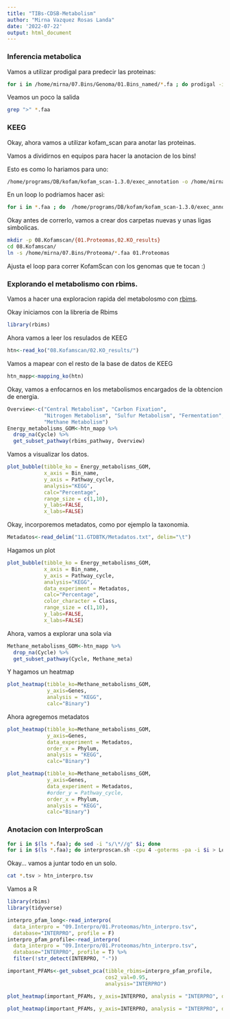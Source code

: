 ```yaml
---
title: "TIBs-CDSB-Metabolism"
author: "Mirna Vazquez Rosas Landa"
date: '2022-07-22'
output: html_document
---
```

### Inferencia metabolica

Vamos a utilizar prodigal para predecir las proteinas:

```bash
for i in /home/mirna/07.Bins/Genoma/01.Bins_named/*.fa ; do prodigal -i $i -o $i.txt -a $i.faa ; done
```

Veamos un poco la salida

```bash
grep ">" *.faa
```

### KEEG

Okay, ahora vamos a utilizar kofam_scan para anotar las proteinas.

Vamos a dividirnos en equipos para hacer la anotacion de los bins!

Esto es como lo hariamos para uno:

```bash
/home/programs/DB/kofam/kofam_scan-1.3.0/exec_annotation -o /home/mirna/08.Kofamscan/htn_bins_63.fa.faa.txt /home/mirna/07.Bins/Proteoma/htn_bins_63.fa.faa  --report-unannotated  --cpu 4
```

En un loop lo podriamos hacer asi: 

```bash
for i in *.faa ; do  /home/programs/DB/kofam/kofam_scan-1.3.0/exec_annotation -o /home/mirna/08.Kofamscan/$i.txt $i  --report-unannotated  --cpu 4; done
```

Okay antes de correrlo, vamos a crear dos carpetas nuevas y unas ligas simbolicas.

```bash
mkdir -p 08.Kofamscan/{01.Proteomas,02.KO_results}
cd 08.Kofamscan/
ln -s /home/mirna/07.Bins/Proteoma/*.faa 01.Proteomas 
```

Ajusta el loop para correr KofamScan con los genomas que te tocan :)

### Explorando el metabolismo con rbims.

Vamos a hacer una exploracion rapida del metabolosmo con [rbims](https://mirnavazquez.github.io/RbiMs/index.html).

Okay iniciamos con la libreria de Rbims

```r
library(rbims)
```

Ahora vamos a leer los resulados de KEEG

```r
htn<-read_ko("08.Kofamscan/02.KO_results/")
```

Vamos a mapear con el resto de la base de datos de KEEG

```r
htn_mapp<-mapping_ko(htn)
```

Okay, vamos a enfocarnos en los metabolismos encargados de la obtencion de energia. 

```r
Overview<-c("Central Metabolism", "Carbon Fixation", 
            "Nitrogen Metabolism", "Sulfur Metabolism", "Fermentation", 
            "Methane Metabolism")
Energy_metabolisms_GOM<-htn_mapp %>%
  drop_na(Cycle) %>%
  get_subset_pathway(rbims_pathway, Overview) 
```

Vamos a visualizar los datos.

```r
plot_bubble(tibble_ko = Energy_metabolisms_GOM,
            x_axis = Bin_name, 
            y_axis = Pathway_cycle,
            analysis="KEGG",
            calc="Percentage",
            range_size = c(1,10),
            y_labs=FALSE,
            x_labs=FALSE)  
```

Okay, incorporemos metadatos, como por ejemplo la taxonomia. 

```r
Metadatos<-read_delim("11.GTDBTK/Metadatos.txt", delim="\t")
```

Hagamos un plot

```r
plot_bubble(tibble_ko = Energy_metabolisms_GOM,
            x_axis = Bin_name, 
            y_axis = Pathway_cycle,
            analysis="KEGG",
            data_experiment = Metadatos,
            calc="Percentage",
            color_character = Class,
            range_size = c(1,10),
            y_labs=FALSE,
            x_labs=FALSE) 
```

Ahora, vamos a explorar una sola via

```r
Methane_metabolisms_GOM<-htn_mapp %>%
  drop_na(Cycle) %>%
  get_subset_pathway(Cycle, Methane_meta)
```

Y hagamos un heatmap

```r
plot_heatmap(tibble_ko=Methane_metabolisms_GOM, 
             y_axis=Genes,
             analysis = "KEGG",
             calc="Binary")
```

Ahora agregemos metadatos

```r
plot_heatmap(tibble_ko=Methane_metabolisms_GOM, 
             y_axis=Genes,
             data_experiment = Metadatos,
             order_x = Phylum,
             analysis = "KEGG",
             calc="Binary")
```

```r
plot_heatmap(tibble_ko=Methane_metabolisms_GOM, 
             y_axis=Genes,
             data_experiment = Metadatos,
             #order_y = Pathway_cycle,
             order_x = Phylum,
             analysis = "KEGG",
             calc="Binary")
```

### Anotacion con InterproScan

```bash
for i in $(ls *.faa); do sed -i "s/\*//g" $i; done
for i in $(ls *.faa); do interproscan.sh -cpu 4 -goterms -pa -i $i > Log_Interpro_Scan_$i.txt; done 
```

Okay... vamos a juntar todo en un solo.

```bash
cat *.tsv > htn_interpro.tsv
```

Vamos a R

```r
library(rbims)
library(tidyverse)
```

```r
interpro_pfam_long<-read_interpro(
  data_interpro = "09.Interpro/01.Proteomas/htn_interpro.tsv", 
  database="INTERPRO", profile = F)
interpro_pfam_profile<-read_interpro(
  data_interpro = "09.Interpro/01.Proteomas/htn_interpro.tsv", 
  database="INTERPRO", profile = T) %>%
  filter(!str_detect(INTERPRO, "-"))
```

```r
important_PFAMs<-get_subset_pca(tibble_rbims=interpro_pfam_profile, 
                                cos2_val=0.95,
                                analysis="INTERPRO")
```

```r
plot_heatmap(important_PFAMs, y_axis=INTERPRO, analysis = "INTERPRO", distance = T)

```

```r
plot_heatmap(important_PFAMs, y_axis=INTERPRO, analysis = "INTERPRO", distance = F)
```








